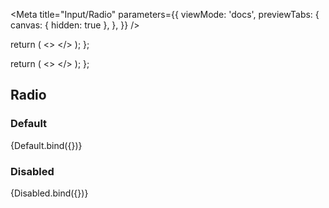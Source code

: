 
<Meta
  title="Input/Radio"
  parameters={{
    viewMode: 'docs',
    previewTabs: {
      canvas: { hidden: true },
    },
  }}
/>

  return (
    <>
      <Radio name="my-group" value="value1" />
      <Radio name="my-group" value="value2" checked />
    </>
  );
};

  return (
    <>
      <Radio name="my-group-disabled" value="value1" disabled />
      <Radio name="my-group-disabled" value="value2" checked disabled />
    </>
  );
};

## Radio

### Default

<Canvas>
  <Story name="default" args={{}}>
    {Default.bind({})}
  </Story>
</Canvas>

### Disabled

<Canvas>
  <Story name="disabled" args={{}}>
    {Disabled.bind({})}
  </Story>
</Canvas>
